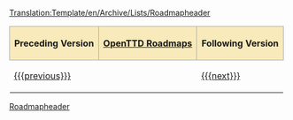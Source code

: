 <noinclude>[[Translation:Template/en/Archive/Lists/Roadmapheader]]</noinclude><noinclude></noinclude>
{| align="center"
|-
! style="border: 1px solid #aaaaaa; background-color: #F8EABA" | '''Preceding Version'''
! style="border: 1px solid #aaaaaa; background-color: #F8EABA" | '''[[en/Archive/Lists/Roadmap|OpenTTD Roadmaps]]'''
! style="border: 1px solid #aaaaaa; background-color: #F8EABA" | '''Following Version'''
|- 
| [[{{{previous}}}]]
| '''{{{current}}}'''
| [[{{{next}}}]]
|}
<noinclude>[[Category:en/Templates|Roadmapheader]]</noinclude>